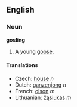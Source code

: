 ==English==
===Noun===
'''gosling'''

#A young [[goose]].

====Translations====
*Czech: [[house]] ''n''
*Dutch: [[ganzenjong]] ''n''
*French: [[oison]] ''m''
*Lithuanian: [[žąsiukas]] ''m''